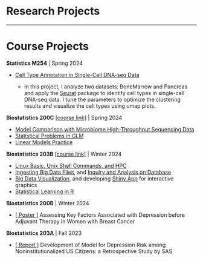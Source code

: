 # Research Projects

------------------------------------------------------------------------

# Course Projects

**Statistics M254** | Spring 2024

-   [Cell Type Annotation in Single-Cell DNA-seq Data](https://jacenai.github.io/Biostatistics/Final_Project.html)

    -   In this project, I analyze two datasets: BoneMarrow and Pancreas and apply the [Seurat](https://satijalab.org/seurat/) package to identify cell types in single-cell DNA-seq data. I tune the parameters to optimize the clustering results and visualize the cell types using umap plots.


**Biostatistics 200C** [\[course link\]](https://ucla-biostat-200c.github.io/2023spring/schedule/schedule.html) \| Spring 2024

-   [Model Comparison with Microbiome High-Throughput Sequencing Data](https://jacenai.github.io/Biostatistics/Microbio_seq.html)
-   [Statistical Problems in GLM](https://jacenai.github.io/Biostatistics/Stat_Prob_GLM.html)
-   [Linear Models Practice](https://jacenai.github.io/Biostatistics/200C_hw1_show.html)

**Biostatistics 203B** [\[course link\]](https://ucla-biostat-203b.github.io/2024winter/schedule/schedule-lec1.html) | Winter 2024

-   [Linux Basic, Unix Shell Commands, and HPC](https://jacenai.github.io/Biostatistics/linux_basic_show.html)
-   [Ingesting Big Data Files](https://jacenai.github.io/biostat-203b-2024-winter/hw2/hw2sol.html), and [Inquiry and Analysis on Database](https://jacenai.github.io/biostat-203b-2024-winter/hw4/hw4sol.html)
-   [Big Data Visualization](https://jacenai.github.io/biostat-203b-2024-winter/hw3/hw3sol.html), and developing [Shiny App](https://jacenai.shinyapps.io/203b_hw3/) for interactive graphics
-   [Statistical Learning in R](https://jacenai.github.io/biostat-203b-2024-winter/hw5/hw5sol.html)


**Biostatistics 200B** | Winter 2024

-   [\[ Poster \]](assets/200B_poster.pdf) Assessing Key Factors Associated with Depression before Adjuvant Therapy in Women with Breast Cancer

**Biostatistics 203A** | Fall 2023

-   [\[ Report \]](assets/Biostat203_Midtern_project.pdf) Development of Model for Depression Risk among Noninstitutionalized US Citizens: a Retrospective Study by SAS


